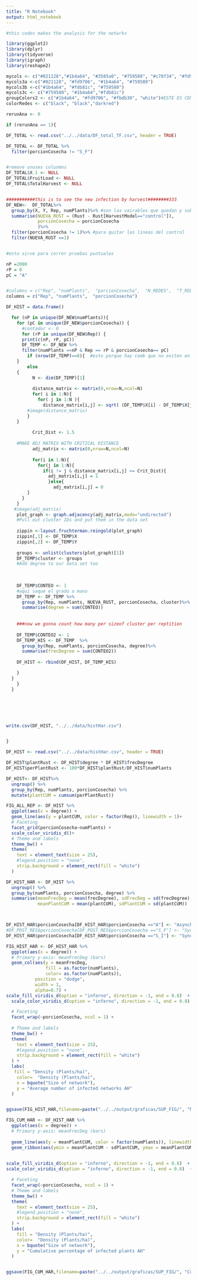 ```yaml
---
title: "R Notebook"
output: html_notebook
---
```




```r
#this codes makes the analysis for the netwrks

library(ggplot2)
library(dplyr)
library(tidyverse)
library(igraph)
library(reshape2)

mycols <- c("#021128","#1b4a64", "#3585a0", "#759580", "#c78f34", "#fd9706","#fdb81c","#fbdb30")
mycols3a <-c("#021128", "#fd9706", "#1b4a64", "#759580")
mycols3b <-c("#1b4a64", "#fdb81c", "#759580")
mycols3c <- c("#759580", "#1b4a64","#fdb81c")
groupColors2 <- c("#1b4a64", "#fd9706", "#fbdb30", "white")#ESTE ES CEMTAL
colorRedes <- c("black", "black","darkred")
```

```r
rerunAna <- 0

if (rerunAna == 1){

DF_TOTAL <- read.csv("../../data/DF_total_TF.csv", header = TRUE)

DF_TOTAL <- DF_TOTAL %>% 
  filter(porcionCosecha != "S_F")


#remove unuses colunmns
DF_TOTAL$X.1 <- NULL
DF_TOTAL$FruitLoad <- NULL
DF_TOTAL$TotalHarvest <- NULL


###########this is to see the new infection by harvest########333
DF_NEW<-  DF_TOTAL%>%
  group_by(X, Y, Rep, numPlants)%>% #son las vairables que quedan y sobre esos escenarios, vamos a hacer las diferencias entre modelos
  summarise(NUEVA_RUST = (Rust - Rust[HarvestModel=="control"]), 
            porcionCosecha = porcionCosecha
            )%>%
  filter(porcionCosecha != 1)%>% #para quitar las lineas del control
  filter(NUEVA_RUST ==1)


#esto sirve para correr pruebas puntuales

nP =2000
rP = 0
pC = "A"


#columns = c("Rep", "numPlants",  "porcionCosecha",  "N_REDES",  "T_REDES" , "MAX_T_REDES") 
columns = c("Rep", "numPlants",  "porcionCosecha") 

DF_HIST = data.frame() 

  for (nP in unique(DF_NEW$numPlants)){
    for (pC in unique(DF_NEW$porcionCosecha)) {
      #contador <- 0
      for (rP in unique(DF_NEW$Rep)) {
      print(c(nP, rP, pC))
      DF_TEMP <- DF_NEW %>%
      filter(numPlants ==nP & Rep == rP & porcionCosecha== pC)
        if (nrow(DF_TEMP)==0){  #esto porque hay comb que no exiten en las nuevas redes
    }
        else
    {  
          N <- dim(DF_TEMP)[1]
  
          distance_matrix <- matrix(0,nrow=N,ncol=N)
          for( i in 1:N){
            for( j in 1:N ){
              distance_matrix[i,j] <- sqrt( (DF_TEMP$X[i] - DF_TEMP$X[j])^2 + (DF_TEMP$Y[i] - DF_TEMP$Y[j])^2 )
        #image(distance_matrix)
        }
    }
    
          Crit_Dist <- 1.5
    
    #MAKE ADJ MATRIX WITH CRITICAL DISTANCE
          adj_matrix <- matrix(0,nrow=N,ncol=N)
    
          for(i in 1:N){
            for(j in 1:N){
              if(i != j & distance_matrix[i,j] <= Crit_Dist){
                adj_matrix[i,j] = 1
                }else{
                  adj_matrix[i,j] = 0
        }
      }
    }
   #image(adj_matrix)
    plot_graph <- graph.adjacency(adj_matrix,mode="undirected")
    #Pull out cluster IDs and put them in the data set
    
    zippin <-layout.fruchterman.reingold(plot_graph)
    zippin[,1] <- DF_TEMP$X
    zippin[,2] <- DF_TEMP$Y
    
    groups <- unlist(clusters(plot_graph)[1])
    DF_TEMP$cluster <- groups
    #Add degree to our data set too
    
    
    
    DF_TEMP$CONTEO <- 1
    #aqui saque el grado a mano
    DF_TEMP <- DF_TEMP %>%
      group_by(Rep, numPlants, NUEVA_RUST, porcionCosecha, cluster)%>%
      summarise(degree = sum(CONTEO)) 
    
    
    ###now we gonna count how many per sizeof cluster per reptition
    
    DF_TEMP$CONTEO2 <- 1
    DF_TEMP_HIS <- DF_TEMP  %>%
      group_by(Rep, numPlants, porcionCosecha, degree)%>%
      summarise(frecDegree = sum(CONTEO2))
    
    DF_HIST <- rbind(DF_HIST, DF_TEMP_HIS)

    }
  }
    }
  }






write.csv(DF_HIST, "../../data/histHar.csv")


}

```


```r
DF_HIST <- read.csv("../../data/histHar.csv", header = TRUE)

DF_HIST$plantRust <- DF_HIST$degree * DF_HIST$frecDegree
DF_HIST$perPlantRust <- 100*DF_HIST$plantRust/DF_HIST$numPlants
```

```r

DF_HIST<- DF_HIST%>%
  ungroup() %>%
  group_by(Rep, numPlants, porcionCosecha) %>%
  mutate(plantCUM = cumsum(perPlantRust))

FIG_ALL_REP <- DF_HIST %>%
  ggplot(aes(x = degree)) +
  geom_line(aes(y = plantCUM, color = factor(Rep)), linewidth = 1)+
  # Faceting
  facet_grid(porcionCosecha~numPlants) +
  scale_color_viridis_d()+
  # Theme and labels
  theme_bw() +
  theme(
    text = element_text(size = 25),
    #legend.position = "none",
    strip.background = element_rect(fill = "white")
  )

```



```r
DF_HIST_HAR <- DF_HIST %>%
  ungroup() %>%
  group_by(numPlants, porcionCosecha, degree) %>%
  summarise(meanFrecDeg = mean(frecDegree), sdFrecDeg = sd(frecDegree), 
            meanPlantCUM = mean(plantCUM), sdPlantCUM = sd(plantCUM))



DF_HIST_HAR$porcionCosecha[DF_HIST_HAR$porcionCosecha =="A"] <- "Asynchronous"
#DF_POST_RES$porcionCosecha[DF_POST_RES$porcionCosecha =="S_F"] <- "Synchronous Final" 
DF_HIST_HAR$porcionCosecha[DF_HIST_HAR$porcionCosecha =="S_I"] <- "Synchronous"
```


```r
FIG_HIST_HAR <- DF_HIST_HAR %>%
  ggplot(aes(x = degree)) +
  # Primary y-axis: meanFrecDeg (bars)
  geom_col(aes(y = meanFrecDeg, 
               fill = as.factor(numPlants),
               color= as.factor(numPlants)), 
           position = "dodge",
           width = 1,
           alpha=0.7) +
scale_fill_viridis_d(option = "inferno", direction = -1, end = 0.8)  +
  scale_color_viridis_d(option = "inferno", direction = -1, end = 0.8)  +

  # Faceting
  facet_wrap(~porcionCosecha, ncol = 1) +
  
  # Theme and labels
  theme_bw() +
  theme(
    text = element_text(size = 25),
    #legend.position = "none",
    strip.background = element_rect(fill = "white")
  ) +
  labs(
   fill = "Density (Plants/ha)", 
    color=  "Density (Plants/ha)",
    x = bquote("Size of network"), 
    y = "Average number of infected networks AH"
  ) 


ggsave(FIG_HIST_HAR,filename=paste("../../output/graficas/SUP_FIG/", "NetHar.png", sep=""),  height = 10, width = 15) # ID will be the unique identifier. and change the extension from .png to whatever you like (eps, pdf etc).
```


```r

FIG_CUM_HAR <- DF_HIST_HAR %>%
  ggplot(aes(x = degree)) +
  # Primary y-axis: meanFrecDeg (bars)
  
  geom_line(aes(y = meanPlantCUM, color = factor(numPlants)), linewidth = 1) +
  geom_ribbon(aes(ymin = meanPlantCUM - sdPlantCUM, ymax = meanPlantCUM + sdPlantCUM, fill = factor(numPlants)), alpha = 0.4) +
 

scale_fill_viridis_d(option = "inferno", direction = -1, end = 0.8)  +
scale_color_viridis_d(option = "inferno", direction = -1, end = 0.8)  +

  # Faceting
  facet_wrap(~porcionCosecha, ncol = 1) +
  # Theme and labels
  theme_bw() +
  theme(
    text = element_text(size = 25),
    #legend.position = "none",
    strip.background = element_rect(fill = "white")
  ) +
  labs(
    fill = "Density (Plants/ha)", 
    color=  "Density (Plants/ha)",
    x = bquote("Size of network"), 
    y = "Cumulative percentage of infected plants AH"
  ) 


ggsave(FIG_CUM_HAR,filename=paste("../../output/graficas/SUP_FIG/", "CumHar.png", sep=""),  height = 10, width = 10) # ID will be the unique identifier. and change the extension from .png to whatever you like (eps, pdf etc).



```


